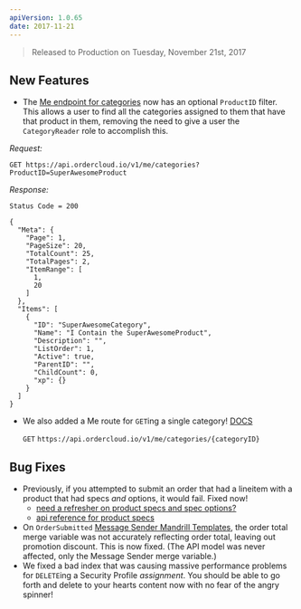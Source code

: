 ```yaml
---
apiVersion: 1.0.65
date: 2017-11-21
---
```


> Released to Production on Tuesday, November 21st, 2017

## New Features

- The [Me endpoint for categories](https://documentation.ordercloud.io/api-reference#MeCategories) now has an optional `ProductID` filter. This allows a user to find all the categories assigned to them that have that product in them, removing the need to give a user the `CategoryReader` role to accomplish this.

_Request:_

    GET https://api.ordercloud.io/v1/me/categories?ProductID=SuperAwesomeProduct

_Response:_

    Status Code = 200

    {
      "Meta": {
        "Page": 1,
        "PageSize": 20,
        "TotalCount": 25,
        "TotalPages": 2,
        "ItemRange": [
          1,
          20
        ]
      },
      "Items": [
        {
          "ID": "SuperAwesomeCategory",
          "Name": "I Contain the SuperAwesomeProduct",
          "Description": "",
          "ListOrder": 1,
          "Active": true,
          "ParentID": "",
          "ChildCount": 0,
          "xp": {}
        }
      ]
    }

- We also added a Me route for `GET`ing a single category! [DOCS](http://documentation.ordercloud.io/api-reference#MeCategories_GetCategory)

  `GET` `https://api.ordercloud.io/v1/me/categories/{categoryID}`

## Bug Fixes

- Previously, if you attempted to submit an order that had a lineitem with a product that had specs _and_ options, it would fail. Fixed now!
  - [need a refresher on product specs and spec options?](https://documentation.ordercloud.io/use-case-guides/product-catalog-management/cpq-configure-price-quote)
  - [api reference for product specs](https://documentation.ordercloud.io/api-reference#Specs)
- On `OrderSubmitted` [Message Sender Mandrill Templates](https://github.com/ordercloud-api/mailchimp-email-templates), the order total merge variable was not accurately reflecting order total, leaving out promotion discount. This is now fixed. (The API model was never affected, only the Message Sender merge variable.)
- We fixed a bad index that was causing massive performance problems for `DELETE`ing a Security Profile _assignment_. You should be able to go forth and delete to your hearts content now with no fear of the angry spinner!
